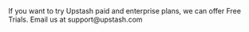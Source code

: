 <Info>
    If you want to try Upstash paid and enterprise plans, we can offer Free
    Trials. Email us at support@upstash.com
</Info>
